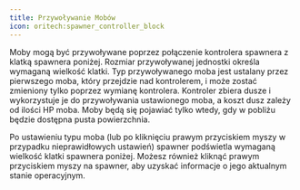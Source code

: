```yaml
---
title: Przywoływanie Mobów
icon: oritech:spawner_controller_block
---
```


<center>
<ModAsset location="oritech:area/mob_spawner" width={512} />
</center>

Moby mogą być przywoływane poprzez połączenie kontrolera spawnera z klatką spawnera poniżej.
Rozmiar przywoływanej jednostki określa wymaganą wielkość klatki.
Typ przywoływanego moba jest ustalany przez pierwszego moba, który przejdzie nad kontrolerem, i może zostać zmieniony tylko poprzez wymianę kontrolera.
Kontroler zbiera dusze i wykorzystuje je do przywoływania ustawionego moba, a koszt dusz zależy od ilości HP moba.
Moby będą się pojawiać tylko wtedy, gdy w pobliżu będzie dostępna pusta powierzchnia.

Po ustawieniu typu moba (lub po kliknięciu prawym przyciskiem myszy w przypadku nieprawidłowych ustawień) spawner podświetla wymaganą wielkość klatki spawnera poniżej.
Możesz również kliknąć prawym przyciskiem myszy na spawner, aby uzyskać informacje o jego aktualnym stanie operacyjnym.
